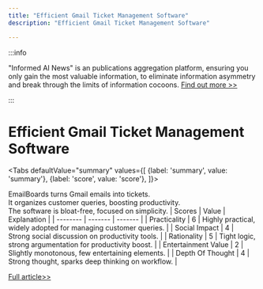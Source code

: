 ```yaml
---
title: "Efficient Gmail Ticket Management Software"
description: "Efficient Gmail Ticket Management Software"

---
```



:::info

"Informed AI News" is an publications aggregation platform, ensuring you only gain the most valuable information, to eliminate information asymmetry and break through the limits of information cocoons.  [Find out more >>](/)

:::

# Efficient Gmail Ticket Management Software


<Tabs
	defaultValue="summary"
	values={[
	{label: 'summary', value: 'summary'},
	{label: 'score', value: 'score'},
]}>
<TabItem value="summary">


EmailBoards turns Gmail emails into tickets.  
It organizes customer queries, boosting productivity.  
The software is bloat-free, focused on simplicity.
</TabItem>
<TabItem value="score">
	| Scores     | Value   | Explanation |
	| -------- | ------- | ------- |
	| Practicality  | 6    | Highly practical, widely adopted for managing customer queries.    |
	| Social Impact | 4     | Strong social discussion on productivity tools.    |
	| Rationality    | 5    | Tight logic, strong argumentation for productivity boost.    |
	| Entertainment Value    | 2    | Slightly monotonous, few entertaining elements.    |
	| Depth Of Thought    | 4    | Strong thought, sparks deep thinking on workflow.    |
</TabItem>
</Tabs>

[Full article>>](https://www.producthunt.com/posts/emailboards)
